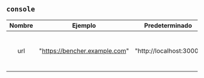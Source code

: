 ## `console`

| Nombre |            Ejemplo            |     Predeterminado      | Obligatorio |                         Descripción                         |
| :----: | :---------------------------: | :---------------------: | :---------: | :---------------------------------------------------------: |
|  url   | "https://bencher.example.com" | "http://localhost:3000" |     Sí      | Especifica la URL para el host de la consola de Bencher UI. |
